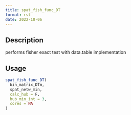 ```yaml
--- 
title: spat_fish_func_DT 
format: rst 
date: 2022-10-06 
--- 
```


## Description

performs fisher exact test with data.table implementation


## Usage

```r
spat_fish_func_DT(
  bin_matrix_DTm,
  spat_netw_min,
  calc_hub = F,
  hub_min_int = 3,
  cores = NA
)
```


